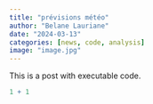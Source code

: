 ```yaml
---
title: "prévisions météo"
author: "Belane Lauriane"
date: "2024-03-13"
categories: [news, code, analysis]
image: "image.jpg"
---
```


This is a post with executable code.

```r
1 + 1
```


